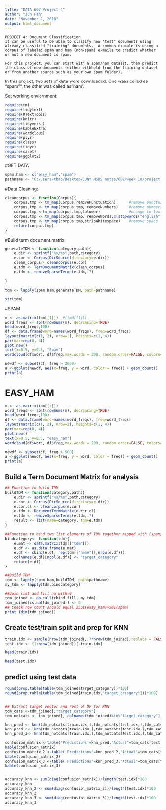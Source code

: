 ---
title: "DATA 607 Project 4"
author: "Jun Pan"
date: "November 2, 2018"
output: html_document
---

```
PROJECT 4: Document Classification
It can be useful to be able to classify new "test" documents using already classified "training" documents.  A common example is using a corpus of labeled spam and ham (non-spam) e-mails to predict whether or not a new document is spam.  

For this project, you can start with a spam/ham dataset, then predict the class of new documents (either withheld from the training dataset or from another source such as your own spam folder). 
```

In this project, two sets of data were downloaded.  One waas called as "spam"", the other was called as "ham".  

Set working enviornment:
```{r}
require(tm)
require(tidytext)
require(RTextTools)
require(knitr)
require(tidyverse)
require(kableExtra)
require(wordcloud)
require(plyr)
require(class)
require(tidyr)
require(caret)
require(ggplot2)
```
#GET DATA
```{r}
spam.ham <- c("easy_ham","spam")
pathname <- "C:/Users/tbao/Desktop/CUNY MSDS notes/607/week 10/project 4/spamham/"
```


#Data Cleaning:
```{r}
cleancorpus <- function(Corpus){
    corpus.tmp <- tm_map(Corpus,removePunctuation)      #remove punctuation
    corpus.tmp <- tm_map(corpus.tmp, removeNumbers)     #remove numbers
    corpus.tmp <-tm_map(corpus.tmp,tolower)             #change to low case
    corpus.tmp <- tm_map(corpus.tmp, removeWords,c(stopwords("english")))     #remove English stopwords
    corpus.tmp <- tm_map(corpus.tmp,stripWhitespace)    #remove space
    return(corpus.tmp)
}
```


#Build term document matrix
```{r}
generateTDM <- function(category,path){
    e.dir <- sprintf("%s/%s",path,category)
    e.cor <- Corpus(DirSource(directory=e.dir))
    clean_corpus<- cleancorpus(e.cor)
    e.tdm <- TermDocumentMatrix(clean_corpus)
    e.tdm <- removeSparseTerms(e.tdm,.7)
    
}
```


```{r}
tdm <- lapply(spam.ham,generateTDM, path=pathname)
```

```{r}
str(tdm)
```

#SPAM
```{r}
m <- as.matrix(tdm[[1]])  #(tmd[[1]])
word_freqs <- sort(rowSums(m), decreasing=TRUE) 
head(word_freqs,100)
df <- data.frame(word=names(word_freqs), freq=word_freqs) 
layout(matrix(c(1, 2), nrow=2), heights=c(1, 4))
par(mar=rep(0, 4))
plot.new()
text(x=0.5, y=0.5, "Spam")
wordcloud(df$word, df$freq,max.words = 200, random.order=FALSE, colors=brewer.pal(6, "Dark2"),main="Title") 
```

```{r}
newdf <- subset(df, freq > 2000)
a <-ggplot(newdf, aes(x=freq, y = word, color = freq)) + geom_count() 
print(a)
```



# EASY_HAM
```{r}
m <- as.matrix(tdm[[2]]) 
word_freqs <- sort(rowSums(m), decreasing=TRUE) 
head(word_freqs,100)
df <- data.frame(word=names(word_freqs), freq=word_freqs) 
layout(matrix(c(1, 2), nrow=2), heights=c(1, 4))
par(mar=rep(0, 4))
plot.new()
text(x=0.5, y=0.5, "easy_ham")
wordcloud(df$word, df$freq,max.words = 200, random.order=FALSE, colors=brewer.pal(5, "Dark2"),main="Title") 
```

```{r}
newdf <- subset(df, freq > 500)
a <-ggplot(newdf, aes(x=freq, y = word, color = freq)) + geom_count() 
print(a)
```

## Build a Term Document Matrix for analysis
```{r}

## Function to build TDM
buildTDM <- function(category,path){
    e.dir <- sprintf("%s/%s",path,category)
    e.cor <- Corpus(DirSource(directory=e.dir))
    e.cor.cl <- cleancorpus(e.cor)
    e.tdm <- DocumentTermMatrix(e.cor.cl)
    e.tdm <- removeSparseTerms(e.tdm,.7)
    result <- list(name=category, tdm=e.tdm)
}
```



```{r}
##Function to bind two list elements of TDM together mapped with (spam/easyham)
bindcategory<- function(tdm){
    e.mat <- data.matrix(tdm[["tdm"]])
    e.df <- as.data.frame(e.mat)
    e.df <- cbind(e.df, rep(tdm[["name"]],nrow(e.df)))
    colnames(e.df)[ncol(e.df)] <- "target_category"
    return(e.df)
}
```


```{r}
##Build TDM
tdm <- lapply(spam.ham,buildTDM, path=pathname)
my_tdm <- lapply(tdm,bindcategory)
```

```{r}
##Join list and fill na with 0
tdm_joined <- do.call(rbind.fill, my_tdm)
tdm_joined[is.na(tdm_joined)] <- 0
## Check row count should equal 2551(easy_ham)+501(spam)
print (dim(tdm_joined))
```

## Create test/train split and prep for KNN
```{r}
train.idx <- sample(nrow(tdm_joined),.7*nrow(tdm_joined),replace = FALSE)
test.idx <- (1:nrow(tdm_joined))[-train.idx]
```


```{r}
head(train.idx)
```

```{r}
head(test.idx)
```


## predict using test data
```{r}
round(prop.table(table(tdm_joined$target_category))*100)
round(prop.table(table(tdm_joined[train.idx,"target_category"]))*100)


## Extract target vector and rest of DF for KNN
tdm_cats <-tdm_joined[,"target_category"] 
tdm_notcats <- tdm_joined[,!colnames(tdm_joined)%in%"target_category"]
```


```{r}
knn_pred <- knn(tdm_notcats[train.idx,],tdm_notcats[test.idx,],tdm_cats[train.idx],k=1)
knn_pred_2<- knn(tdm_notcats[train.idx,],tdm_notcats[test.idx,],tdm_cats[train.idx],k=3)
knn_pred_3<- knn(tdm_notcats[train.idx,],tdm_notcats[test.idx,],tdm_cats[train.idx],k=15)
```





```{r}
confusion_matrix <-table('Predictions'=knn_pred,"Actual"=tdm_cats[test.idx]) 
kable(confusion_matrix)
confusion_matrix_2 <-table('Predictions'=knn_pred_2,"Actual"=tdm_cats[test.idx]) 
kable(confusion_matrix_2)
confusion_matrix_3 <-table('Predictions'=knn_pred_3,"Actual"=tdm_cats[test.idx]) 
kable(confusion_matrix_3)


accuracy_knn <- sum(diag(confusion_matrix))/length(test.idx)*100
accuracy_knn
accuracy_knn_2 <- sum(diag(confusion_matrix_2))/length(test.idx)*100
accuracy_knn_2
accuracy_knn_3 <- sum(diag(confusion_matrix_3))/length(test.idx)*100
accuracy_knn_3
```



